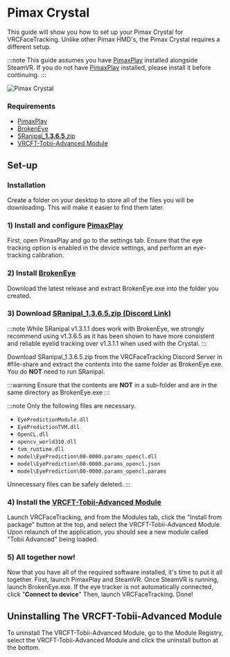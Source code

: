 # Pimax Crystal

This guide will show you how to set up your Pimax Crystal for VRCFaceTracking. 
Unlike other Pimax HMD's, the Pimax Crystal requires a different setup.

:::note
This guide assumes you have [PimaxPlay](https://pimax.com/pages/downloads-manuals) installed alongside SteamVR.
If you do not have [PimaxPlay](https://pimax.com/pages/downloads-manuals)
installed, please install it before continuing.
:::

<div style={{
    width: '50%',
    height: 'auto',
    margin: 'auto',
    display: 'block'
}}>
    <img src={require("./img/pimax-crystal.png").default} alt="Pimax Crystal" />
</div>

### Requirements
- [PimaxPlay](https://pimax.com/pages/downloads-manuals)
- [BrokenEye](https://github.com/ghostiam/BrokenEye/releases)
- [SRanipal_**1.3.6.5**.zip](https://discord.com/channels/849300336128032789/915075185328152606/1017600042837753906)
- [VRCFT-Tobii-Advanced Module](https://github.com/ghostiam/PimaxCrystalAdvanced/releases/latest)


## Set-up

### Installation
Create a folder on your desktop to store all of the files you will be downloading. This will make it easier to find them later.

### 1) Install and configure [PimaxPlay](https://pimax.com/pages/downloads-manuals)
First, open PimaxPlay and go to the settings tab. Ensure that the eye tracking option is enabled in the device settings, and perform an eye-tracking calibration.

### 2) Install [BrokenEye](https://github.com/ghostiam/BrokenEye/releases)
Download the latest release and extract BrokenEye.exe into the folder you created.

### 3) Download [SRanipal_1.3.6.5.zip (Discord Link)](https://discord.com/channels/849300336128032789/915075185328152606/1017600042837753906)

:::note
While SRanipal v1.3.1.1 does work with BrokenEye, we strongly recommend using v1.3.6.5 as it has been shown to have more consistent and reliable eyelid tracking over v1.3.1.1 when used with the Crystal.
:::

Download SRanipal_1.3.6.5.zip from the VRCFaceTracking Discord Server in #file-share and extract the contents into the same folder as BrokenEye.exe. You do **NOT** need to run SRanipal. 

:::warning
Ensure that the contents are **NOT** in a sub-folder and are in the same directory as BrokenEye.exe
:::

:::note
Only the following files are necessary.
- ``EyePredictionModule.dll ``
- ``EyePredictionTVM.dll ``
- ``OpenCL.dll ``
- ``opencv_world310.dll ``
- ``tvm_runtime.dll ``
- ``model\EyePrediction\00-0000.params_opencl.dll ``
- ``model\EyePrediction\00-0000.params_opencl.json ``
- ``model\EyePrediction\00-0000.params_opencl.params ``

Unnecessary files can be safely deleted.
:::

### 4) Install the [VRCFT-Tobii-Advanced Module](https://github.com/ghostiam/PimaxCrystalAdvanced/releases/latest)
Launch VRCFaceTracking, and from the Modules tab, click the "Install from package" button at the top, and select the VRCFT-Tobii-Advanced Module. Upon relaunch of the application, you should see a new module called "Tobii Advanced" being loaded.

### 5) All together now!
Now that you have all of the required software installed, it's time to put it all together. First, launch PimaxPlay and SteamVR. Once SteamVR is running, launch BrokenEye.exe. If the eye tracker is not automatically connected, click "**Connect to device**" Then, launch VRCFaceTracking. Done!


## Uninstalling The VRCFT-Tobii-Advanced Module

To uninstall The VRCFT-Tobii-Advanced Module, go to the Module Registry, select the VRCFT-Tobii-Advanced Module and click the uninstall button at the bottom.
